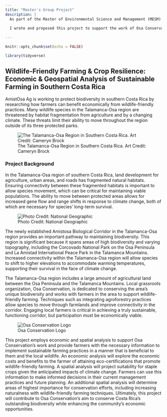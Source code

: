 ```yaml
---
title: "Master's Group Project"
description: |
  As part of the Master of Environmental Science and Management (MESM) Program, all students undertake a thesis-equivalent master's group research project. These are year-long projects in which small groups of students conduct focused, interdisciplinary research on the scientific, management, and policy dimensions of a specific environmental issue. 
  
  I wrote and proposed this project to support the work of Osa Conservation's work in the Talamanca-Osa region of Costa Rica and I served as project manager while completing this project with four other group members, Lauren Manzo, Cameryn Brock, Julia Dagum, and Bret Folger.
  
---
```


```r
knitr::opts_chunk$set(echo = FALSE)

library(tidyverse)

```

## Wildlife-Friendly Farming & Crop Resilience: Economic & Geospatial Analysis of Sustainable Farming in Southern Costa Rica {.tabset}

AmistOsa Ag is working to protect biodiversity in southern Costa Rica by researching how farmers can benefit economically from wildlife-friendly practices. Many wildlife species in the Talamanca-Osa region are threatened by habitat fragmentation from agriculture and by a changing climate. These threats limit their ability to move throughout the region outside of its three protected parks. 

![The Talamanca-Osa Region in Southern Costa Rica. Art Credit: Cameryn Brock](study_area.jpg)

### Project Background

In the Talamanca-Osa region of southern Costa Rica, land development for agriculture, urban areas, and roads has fragmented natural habitats. Ensuring connectivity between these fragmented habitats is important to allow species movement, which can be critical for maintaining viable populations. The ability to move between protected areas allows for increased gene flow and range shifts in response to climate change, both of which are necessary for species’ long-term survival.

![Photo Credit: National Geographic](rainforest.jpg)

The newly established Amistosa Biological Corridor in the Talamanca-Osa region provides an important pathway to maintaining biodiversity. This region is significant because it spans areas of high biodiversity and varying topography, including the Corcovado National Park on the Osa Peninsula and La Amistad International Peace Park in the Talamanca Mountains. Increased connectivity within the Talamanca-Osa region will allow species to shift to higher elevations to accommodate warming temperatures, supporting their survival in the face of climate change. 

The Talamanca-Osa region includes a large amount of agricultural land between the Osa Peninsula and the Talamanca Mountains. Local grassroots organization, Osa Conservation, is dedicated to conserving the area’s unique biodiversity and works with farmers in the area to support wildlife-friendly farming. Techniques such as integrating agroforestry practices allow species to move through farmlands and improve connectivity in the corridor. 
Engaging local farmers is critical in achieving a truly sustainable, functioning corridor, but participation must be economically viable. 

![Osa Conservation Logo](Osa.png)

This project employs economic and spatial analysis to support Osa Conservation’s work and provide farmers with the necessary information to implement sustainable farming practices in a manner that is beneficial to them and the local wildlife. An economic analysis will explore the economic costs and benefits to the farmer of attaining eco-certifications that promote wildlife-friendly farming. A spatial analysis will project suitability for staple crops given the anticipated impacts of climate change. Farmers can use this information to make informed decisions in their current management practices and future planning. An additional spatial analysis will determine areas of highest importance for conservation efforts, including increasing naturalness with wildlife-friendly farming techniques. Ultimately, this project will contribute to Osa Conservation’s aim to conserve Costa Rica’s outstanding biodiversity while enhancing the community’s economic opportunities. 
